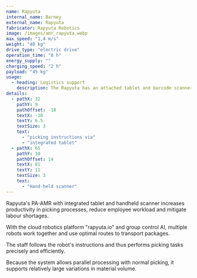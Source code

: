 ```yaml
---
name: Rapyuta
internal_name: Barney
external_name: Rapyuta
fabricator: Rapyuta Robotics
image: /images/amr_rapyuta.webp
max_speed: "1,4 m/s"
weight: "40 kg"
drive_type: "electric drive"
operation_time: "8 h"
energy_supply: ""
charging_speed: "2 h"
payload: "45 kg"
usage:
  - heading: Logistics support
    description: The Rapyuta has an attached tablet and barcode scanner. Both enable the employee to carry out pick-up work efficiently by means of specific instructions and to record these directly in the system. After loading, the Rapyuter takes over the transport independently.
details:
  - pathX: 32
    pathY: 9
    pathOffset: -18
    textX: -20
    textY: 6.5
    textSize: 3
    text:
      - "picking instructions via"
      - "integrated tablet"
  - pathX: 65
    pathY: 10
    pathOffset: 14
    textX: 81
    textY: 11
    textSize: 3
    text:
      - "Hand-held scanner"
---
```



Rapyuta's PA-AMR with integrated tablet and handheld scanner increases productivity in picking processes, reduce employee workload and mitigate labour shortages.

With the cloud robotics platform "rapyuta.io" and group control AI, multiple robots work together and use optimal routes to transport packages.

The staff follows the robot's instructions and thus performs picking tasks precisely and efficiently.

Because the system allows parallel processing with normal picking, it supports relatively large variations in material volume.
